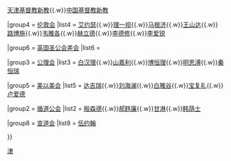 {{Navbox
|name = 天津基督教传教士
|title = [[天津基督教新教]][[傳教士]]

|group1 = [[天津历史|背景]]
|list1 = [[天津宗教]]{{.w}}[[天津基督教新教]]{{.w}}[[中国基督教新教]]

|group4 = [[伦敦会]]
|list4 = [[艾约瑟]]{{.w}}[[理一视]]{{.w}}[[马根济]]{{.w}}[[王山达]]{{.w}}[[路博施]]{{.w}}[[韦雅各]]{{.w}}[[赫立德]]{{.w}}[[李德修]]{{.w}}[[李爱锐]]

|group6 = [[英国圣公会差会]] 
|list6 = 

|group3 = [[公理会]]
|list3 = [[白汉理]]{{.w}}[[山嘉利]]{{.w}}[[博恒理]]{{.w}}[[明恩溥]]{{.w}}[[秦恒瑞]]   

|group5 = [[美以美会]]
|list5 = [[达吉瑞]]{{.w}}[[刘海澜]]{{.w}}[[白雅谷]]{{.w}}[[宝复礼]]{{.w}}[[卢爱德]]

|group2 = [[循道公会]]
|list2 = [[殷森德]]{{.w}}[[郝韪廉]]{{.w}}[[甘淋]]{{.w}}[[韩荫士]]

|group8 = [[宣道会]]
|list8 = [[伍约翰]]

}}<noinclude>

[[Category:中国传教士模板|津]]

</noinclude>